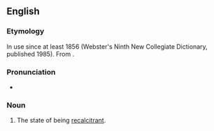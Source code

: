 ==English==

===Etymology===
In use since at least 1856 (Webster's Ninth New Collegiate Dictionary, published 1985). From {{uder|en|fr|récalcitrance}}.

===Pronunciation===
* {{IPA|en|/ɹɪ.ˈkæl.sɪ.ˌtɹəns/}}

===Noun===
{{en-noun|~}}
# The state of being [[recalcitrant]].